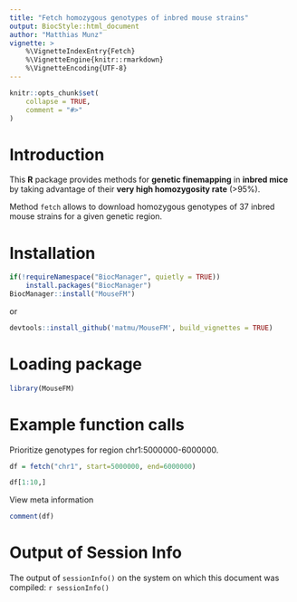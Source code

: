 ```yaml
---
title: "Fetch homozygous genotypes of inbred mouse strains"
output: BiocStyle::html_document
author: "Matthias Munz"
vignette: >
    %\VignetteIndexEntry{Fetch}
    %\VignetteEngine{knitr::rmarkdown}
    %\VignetteEncoding{UTF-8}
---
```



```r
knitr::opts_chunk$set(
    collapse = TRUE,
    comment = "#>"
)
```

# Introduction
This **R** package provides methods for **genetic finemapping** in **inbred mice** by taking advantage of their **very high homozygosity rate** (>95%).

Method `fetch` allows to download homozygous genotypes of 37 inbred mouse strains for a given genetic region.

# Installation
```r
if(!requireNamespace("BiocManager", quietly = TRUE))
    install.packages("BiocManager")
BiocManager::install("MouseFM")
```

or

```r
devtools::install_github('matmu/MouseFM', build_vignettes = TRUE)
```

# Loading package
```r
library(MouseFM)
```

# Example function calls
Prioritize genotypes for region chr1:5000000-6000000.
```r
df = fetch("chr1", start=5000000, end=6000000)

df[1:10,]
```

View meta information
```r
comment(df)
```


# Output of Session Info
The output of ```sessionInfo()``` on the system
on which this document was compiled:
    ```r
sessionInfo()
```
